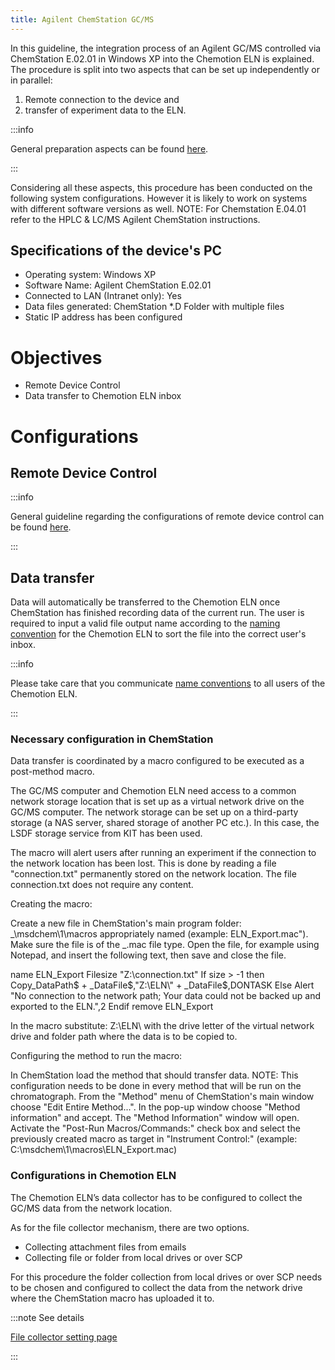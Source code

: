 ```yaml
---
title: Agilent ChemStation GC/MS
---
```


In this guideline, the integration process of an Agilent GC/MS controlled via ChemStation E.02.01 in Windows XP into the Chemotion ELN is explained.
The procedure is split into two aspects that can be set up independently or in parallel:

1. Remote connection to the device and
2. transfer of experiment data to the ELN.

:::info

General preparation aspects can be found [here](../../devices#general-preparation-aspects).

:::

Considering all these aspects, this procedure has been conducted on the following system configurations.
However it is likely to work on systems with different software versions as well.
NOTE: For Chemstation E.04.01 refer to the HPLC & LC/MS Agilent ChemStation instructions.

## Specifications of the device's PC

- Operating system: Windows XP
- Software Name: Agilent ChemStation E.02.01
- Connected to LAN (Intranet only): Yes
- Data files generated: ChemStation \*.D Folder with multiple files
- Static IP address has been configured

# Objectives

- Remote Device Control
- Data transfer to Chemotion ELN inbox

# Configurations

## Remote Device Control

:::info

General guideline regarding the configurations of remote device control can be found [here](../configurations/remote_control).

:::

## Data transfer

Data will automatically be transferred to the Chemotion ELN once ChemStation has finished recording data of the current run.
The user is required to input a valid file output name according to the [naming convention](../../devices#name-conventions) for the Chemotion ELN to sort the file into the correct user's inbox.

:::info

Please take care that you communicate [name conventions](../../devices#name-conventions) to all users of the Chemotion ELN.

:::

### Necessary configuration in ChemStation

Data transfer is coordinated by a macro configured to be executed as a post-method macro.

The GC/MS computer and Chemotion ELN need access to a common network storage location that is set up as a virtual network drive on the GC/MS computer.
The network storage can be set up on a third-party storage (a NAS server, shared storage of another PC etc.).
In this case, the LSDF storage service from KIT has been used.

The macro will alert users after running an experiment if the connection to the network location has been lost.
This is done by reading a file "connection.txt" permanently stored on the network location. The file connection.txt does not require any content.

Creating the macro:

Create a new file in ChemStation's main program folder: _\msdchem\1\macros appropriately named (example: ELN_Export.mac").
Make sure the file is of the _.mac file type. Open the file, for example using Notepad, and insert the following text, then save and close the file.

name ELN_Export
Filesize "Z:\connection.txt"
If size > -1 then
Copy_DataPath$ + \_DataFile$,"Z:\ELN\" + _DataFile$,DONTASK
Else
Alert "No connection to the network path; Your data could not be backed up and exported to the ELN.",2
Endif
remove ELN_Export

In the macro substitute:
Z:\ELN\ with the drive letter of the virtual network drive and folder path where the data is to be copied to.

Configuring the method to run the macro:

In ChemStation load the method that should transfer data.
NOTE: This configuration needs to be done in every method that will be run on the chromatograph.
From the "Method" menu of ChemStation's main window choose "Edit Entire Method...".
In the pop-up window choose "Method information" and accept. The "Method Information" window will open.
Activate the "Post-Run Macros/Commands:" check box and select the previously created macro as target in "Instrument Control:" (example: C:\msdchem\1\macros\ELN_Export.mac)

### Configurations in Chemotion ELN

The Chemotion ELN’s data collector has to be configured to collect the GC/MS data from the network location.

As for the file collector mechanism, there are two options.

- Collecting attachment files from emails
- Collecting file or folder from local drives or over SCP

For this procedure the folder collection from local drives or over SCP needs to be chosen and configured to collect the data from the network drive where the ChemStation macro has uploaded it to.

:::note See details

[File collector setting page](../../install_configure/configuration#file-collection)

:::
